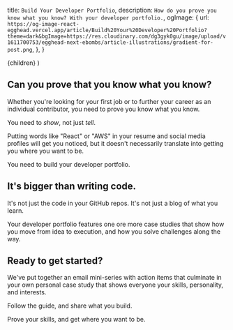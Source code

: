   title: `Build Your Developer Portfolio`,
  description: `How do you prove you know what you know? With your developer portfolio.`,
  ogImage: {
    url: `https://og-image-react-egghead.vercel.app/article/Build%20Your%20Developer%20Portfolio?theme=dark&bgImage=https://res.cloudinary.com/dg3gyk0gu/image/upload/v1611700753/egghead-next-ebombs/article-illustrations/gradient-for-post.png`,
  },
}

  <UltimateGuide meta={meta}>{children}</UltimateGuide>
)

## Can you prove that you know what you know?

Whether you're looking for your first job or to further your career as an individual contributor, you need to prove you know what you know.

You need to _show_, not just _tell_.

Putting words like "React" or "AWS" in your resume and social media profiles will get you noticed, but it doesn't necessarily translate into getting you where you want to be.

You need to build your developer portfolio.

## It's bigger than writing code.

It's not just the code in your GitHub repos. It's not just a blog of what you learn.

Your developer portfolio features one ore more case studies that show how you move from idea to execution, and how you solve challenges along the way.

## Ready to get started?

We've put together an email mini-series with action items that culminate in your own personal case study that shows everyone your skills, personality, and interests.

Follow the guide, and share what you build.

Prove your skills, and get where you want to be.


<EmailEntryForm
  campaignAttribute="project_club"
  title="Your resume gets you noticed. Your porfolio gets you hired."
  subTitle="Get the developer portfolio guide."
  buttonText="I'm ready to build my portfolio!"
/>

